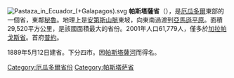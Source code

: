{{Infobox settlement
<!--See Template:Infobox Settlement for additional fields that may be available-->
<!--See the Table at Infobox Settlement for all fields and descriptions of usage-->
<!-- Basic info  ---------------->
|name                   = 帕斯塔萨省
|official_name          = Province of Pastaza
|other_name             =
|native_name            = 
|nickname               = 
|settlement_type        = 省
|total_type             = 
|motto                  = Construyendo desarrollo
<!-- images and maps  ----------->
|image_skyline          = 
|imagesize              = 
|image_caption          = 
|image_flag             = Bandera Provincia Pastaza.svg
|flag_size              =
|image_seal             = 
|seal_size              =
|image_shield           = 
|shield_size            =
|image_map              = Pastaza in Ecuador (+Galapagos).svg
|mapsize                = 
|map_caption            = Pastaza Province in Ecuador
|image_map1             = Cantones de Pastaza.png
|mapsize1               =
|map_caption1           = 帕斯塔萨省市县
|pushpin_map            = <!-- the name of a location map as per http://en.wikipedia.org/wiki/Template:Location_map -->
|pushpin_label_position = <!-- the position of the pushpin label: left, right, top, bottom, none -->
|pushpin_map_caption    =
|pushpin_mapsize        =
<!-- Location ------------------>
|subdivision_type       = 国家
|subdivision_name       = {{ECU}}
<!-- Smaller parts (e.g. boroughs of a city) and seat of government -->
|seat_type              = 省会
|seat                   =[[File:Bandera_del_Puyo.png|24px]] [[普约|普约]]
|parts_type             = [[Cantons_of_Ecuador|Cantons]]
|parts_style            = coll
|parts                  = 
|p1                     = 
<!-- Politics ----------------->
|government_footnotes   =
|government_type        =
|leader_party           =
|leader_title           = 市长
|leader_name            = Antonio Kubes
|leader_title1          = 
|leader_name1           =
|established_title      =  设立
|established_date       =  1959年11月10日
|extinct_title          =
|extinct_date           =
|founder                = [[厄瓜多尔政府|厄瓜多尔政府]]
|named_for              = [[帕斯塔萨河|帕斯塔萨河]]
<!-- Area    --------------------->
|area_magnitude         = <!-- use only to set a special wikilink -->
|unit_pref              = Metric
|area_footnotes         =
|area_total_km2         = 29641.37
<!-- Elevation -------------------------->
|elevation_footnotes    =  <!--for references: use <ref> tags-->
|elevation_max_footnotes=  <!--for references: use <ref> tags-->
|elevation_min_footnotes=  <!--for references: use <ref> tags-->
|elevation_m            =
|elevation_max_m        =
|elevation_min_m        =
<!-- Population   ----------------------->
|population_as_of       = 2010普查
|population_footnotes   =
|population_note        =
|population_total       = 83933
|population_density_km2 = auto
<!-- General information  --------------->
|timezone1              =  [[厄瓜多尔时间|厄瓜多尔时间]]
|utc_offset1            = -5
|coor_pinpoint          =<!-- can be used to specify exactly where/what the coordinates refer to -->
|coordinates            = {{coord|01|4|00|S|78|00|04|W|display=inline,title}}
| blank_name_sec2        = [[Human_Development_Index|HDI]] (2017)
| blank_info_sec2        = 0.724<ref>{{Cite web|url=https://es.scribd.com/document/398970547/Indice-de-Desarrollo-Humano-en-Ecuador|title=Human Development Index in Ecuador|access-date=2019-02-05|last=Villalba|first=Juan|website=Scribd|language=es|archive-date=2019-04-27|archive-url=https://web.archive.org/web/20190427064853/https://es.scribd.com/document/398970547/Indice-de-Desarrollo-Humano-en-Ecuador|dead-url=no}}</ref><br/>{{color|#0c0|高}} · (第14位)
<!-- Area/postal codes & others -------->
|postal_code_type       =  <!-- enter ZIP code, Postcode, Post code, Postal code... -->
|postal_code            =
|postal2_code_type      =  <!-- enter ZIP code, Postcode, Post code, Postal code... -->
|postal2_code           =
|area_code_type         =
|area_code              =
|registration_plate     = S
|website                = {{URL|www.pastaza.gob.ec/}}
|footnotes              =
}}[[File:Pastaza_in_Ecuador_(+Galapagos).svg|right]]
'''帕斯塔薩省'''（{{lang-es|Provincia del Pastaza}}），是[[厄瓜多爾|厄瓜多爾]]東部的一個省，東鄰[[秘魯|秘魯]]。地理上是[[安第斯山脈|安第斯山脈]]東坡，向東南過渡到[[亞馬遜平原|亞馬遜平原]]。面積29,520平方公里，是該國面積最大的省份。2001年人口61,779人，僅多於[[加拉帕戈斯省|加拉帕戈斯省]]。首府[[普約|普約]]。

1889年5月12日建省。下分四市。因[[帕斯塔薩河|帕斯塔薩河]]而得名。

{{厄瓜多尔省份}}
{{DEFAULTSORT:Pastaza}}
{{Ecuador-stub}}
[[Category:厄瓜多爾省份|Category:厄瓜多爾省份]]
[[Category:帕斯塔萨省|Category:帕斯塔萨省]]